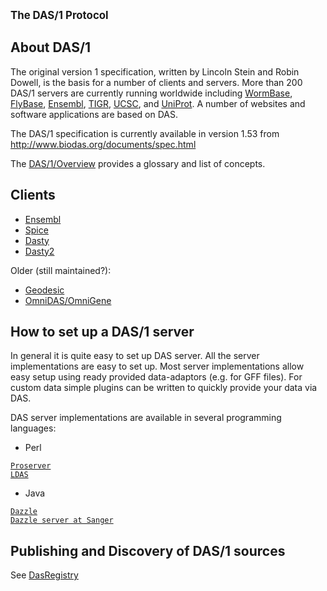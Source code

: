 
<big>'''The DAS/1 Protocol'''</big>

== About DAS/1 ==

The original version 1 specification, written by Lincoln Stein and Robin Dowell, is the basis for a number of clients and servers. More than 200 DAS/1 servers are currently running worldwide including [http://www.wormbase.org/ WormBase], [http://www.flybase.org/ FlyBase], [http://www.ensembl.org/ Ensembl], [http://www.tigr.org/ TIGR],  [http://genome.ucsc.edu/ UCSC], and [http://www.ebi.ac.uk/das-srv/uniprot/das UniProt]. A number of websites and software applications are based on DAS.


The DAS/1 specification is currently available in version 1.53 from
http://www.biodas.org/documents/spec.html

The [[DAS/1/Overview]] provides a glossary and list of concepts.

== Clients ==

* [http://www.ensembl.org/info/data/external_data/das/ensembl_das.html Ensembl]
* [http://www.efamily.org.uk/software/dasclients/spice/ Spice]
* [http://www.ebi.ac.uk/das-srv/uniprot/dasty/content?ID=:dis=BioSapiens Dasty]
* [http://www.ebi.ac.uk/~rafael/pre_dasty2/ Dasty2]

Older (still maintained?):
* [http://biodas.org/geodesic/ Geodesic]
* [http://sourceforge.net/project/showfiles.php?group_id=28453&release_id=60810 OmniDAS/OmniGene]

== How to set up a DAS/1 server ==

In general it is quite easy to set up DAS server. All the server implementations are easy to set up.
Most server implementations allow easy setup using ready provided data-adaptors (e.g. for GFF files).
For custom data simple plugins can be written to quickly provide your data via DAS.

DAS server implementations are available in several programming languages:

* Perl
 [http://www.sanger.ac.uk/Software/analysis/proserver/ Proserver]
 [http://biodas.org/servers/LDAS.html LDAS]

* Java
 [http://www.derkholm.net/thomas/dazzle/ Dazzle]
 [http://servlet.sanger.ac.uk:8080/das/ Dazzle server at Sanger]

== Publishing and Discovery of DAS/1 sources ==

See [[DasRegistry]]